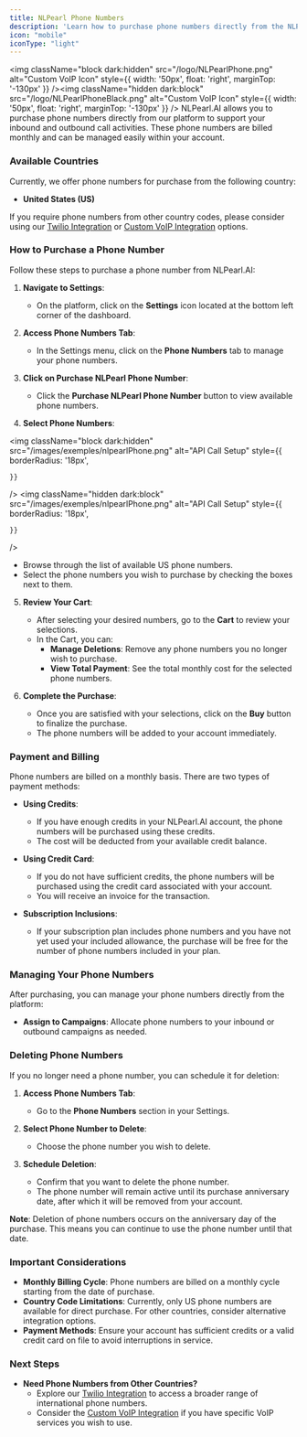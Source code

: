 ```yaml
---
title: NLPearl Phone Numbers
description: 'Learn how to purchase phone numbers directly from the NLPearl.AI platform.'
icon: "mobile"
iconType: "light"
---
```


<img
	className="block dark:hidden"
  src="/logo/NLPearlPhone.png"
  alt="Custom VoIP Icon"
  style={{ width: '50px', float: 'right', marginTop: '-130px' }}
/><img
	className="hidden dark:block"
  src="/logo/NLPearlPhoneBlack.png"
  alt="Custom VoIP Icon"
  style={{ width: '50px', float: 'right', marginTop: '-130px' }}
/>
NLPearl.AI allows you to purchase phone numbers directly from our platform to support your inbound and outbound call activities. These phone numbers are billed monthly and can be managed easily within your account.

### Available Countries

Currently, we offer phone numbers for purchase from the following country:

- **United States (US)**

If you require phone numbers from other country codes, please consider using our [Twilio Integration](/pages/twilio_integration) or [Custom VoIP Integration](/pages/custom_voip) options.

### How to Purchase a Phone Number

Follow these steps to purchase a phone number from NLPearl.AI:

1. **Navigate to Settings**:
   - On the platform, click on the **Settings** icon located at the bottom left corner of the dashboard.

2. **Access Phone Numbers Tab**:
   - In the Settings menu, click on the **Phone Numbers** tab to manage your phone numbers.

3. **Click on Purchase NLPearl Phone Number**:
   - Click the **Purchase NLPearl Phone Number** button to view available phone numbers.

4. **Select Phone Numbers**:

<img
	className="block dark:hidden"
	src="/images/exemples/nlpearlPhone.png"
	alt="API Call Setup"
	style={{ 
	borderRadius: '18px', 

	}}
/>
<img
	className="hidden dark:block"
	src="/images/exemples/nlpearlPhone.png"
	alt="API Call Setup"
	style={{ 
	borderRadius: '18px', 

	}}
/>

   - Browse through the list of available US phone numbers.
   - Select the phone numbers you wish to purchase by checking the boxes next to them.

5. **Review Your Cart**:
   - After selecting your desired numbers, go to the **Cart** to review your selections.
   - In the Cart, you can:
     - **Manage Deletions**: Remove any phone numbers you no longer wish to purchase.
     - **View Total Payment**: See the total monthly cost for the selected phone numbers.

6. **Complete the Purchase**:
   - Once you are satisfied with your selections, click on the **Buy** button to finalize the purchase.
   - The phone numbers will be added to your account immediately.

### Payment and Billing

Phone numbers are billed on a monthly basis. There are two types of payment methods:

- **Using Credits**:
  - If you have enough credits in your NLPearl.AI account, the phone numbers will be purchased using these credits.
  - The cost will be deducted from your available credit balance.

- **Using Credit Card**:
  - If you do not have sufficient credits, the phone numbers will be purchased using the credit card associated with your account.
  - You will receive an invoice for the transaction.

- **Subscription Inclusions**:
  - If your subscription plan includes phone numbers and you have not yet used your included allowance, the purchase will be free for the number of phone numbers included in your plan.

### Managing Your Phone Numbers

After purchasing, you can manage your phone numbers directly from the platform:

- **Assign to Campaigns**: Allocate phone numbers to your inbound or outbound campaigns as needed.

### Deleting Phone Numbers

If you no longer need a phone number, you can schedule it for deletion:

1. **Access Phone Numbers Tab**:
   - Go to the **Phone Numbers** section in your Settings.

2. **Select Phone Number to Delete**:
   - Choose the phone number you wish to delete.

3. **Schedule Deletion**:
   - Confirm that you want to delete the phone number.
   - The phone number will remain active until its purchase anniversary date, after which it will be removed from your account.

**Note**: Deletion of phone numbers occurs on the anniversary day of the purchase. This means you can continue to use the phone number until that date.

### Important Considerations

- **Monthly Billing Cycle**: Phone numbers are billed on a monthly cycle starting from the date of purchase.
- **Country Code Limitations**: Currently, only US phone numbers are available for direct purchase. For other countries, consider alternative integration options.
- **Payment Methods**: Ensure your account has sufficient credits or a valid credit card on file to avoid interruptions in service.

### Next Steps

- **Need Phone Numbers from Other Countries?**
  - Explore our [Twilio Integration](/pages/twilio_integration) to access a broader range of international phone numbers.
  - Consider the [Custom VoIP Integration](/pages/custom_voip) if you have specific VoIP services you wish to use.



